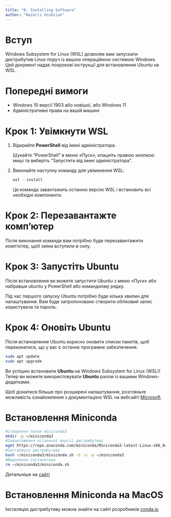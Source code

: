```yaml
---
title: "0. Installing Software"
author: "Nazarii Hrubiian"
---
```


# Вступ

Windows Subsystem for Linux (WSL) дозволяє вам запускати дистрибутив Linux поруч із вашою операційною системою Windows. Цей документ надає покрокові інструкції для встановлення Ubuntu на WSL.

# Попередні вимоги

-   Windows 10 версії 1903 або новішої, або Windows 11
-   Адміністративні права на вашій машині

# Крок 1: Увімкнути WSL

1.  Відкрийте **PowerShell** від імені адміністратора.

    Шукайте "PowerShell" в меню «Пуск», клацніть правою кнопкою миші та виберіть "Запустити від імені адміністратора".

2.  Виконайте наступну команду для увімкнення WSL:

    ``` powershell
    wsl --install
    ```

    Ця команда завантажить останню версію WSL і встановить всі необхідні компоненти.

# Крок 2: Перезавантажте комп'ютер

Після виконання команди вам потрібно буде перезавантажити комп'ютер, щоб зміни вступили в силу.

# Крок 3: Запустіть Ubuntu

Після встановлення ви можете запустити Ubuntu з меню «Пуск» або набравши ubuntu у PowerShell або командному рядку.

Під час першого запуску Ubuntu потрібно буде кілька хвилин для налаштування. Вам буде запропоновано створити обліковий запис користувача та пароль.

# Крок 4: Оновіть Ubuntu

Після встановлення Ubuntu корисно оновити списки пакетів, щоб переконатися, що у вас є останнє програмне забезпечення.

``` bash
sudo apt update
sudo apt upgrade
```

Ви успішно встановили **Ubuntu** на Windows Subsystem for Linux (WSL)! Тепер ви можете використовувати **Ubuntu** разом із вашими Windows-додатками.

Щоб дізнатися більше про розширені налаштування, розгляньте можливість ознайомлення з документацією WSL на вебсайті [Microsoft](https://learn.microsoft.com/en-us/windows/wsl/install).

# Встановлення Miniconda

``` bash
#створення папки miniconda3
mkdir -p ~/miniconda3
#Завантаження останньої версії дистрибутиву
wget https://repo.anaconda.com/miniconda/Miniconda3-latest-Linux-x86_64.sh -O ~/miniconda3/miniconda.sh
#Інсталяція дистрибутиву
bash ~/miniconda3/miniconda.sh -b -u -p ~/miniconda3
#Видалення інсталятора
rm ~/miniconda3/miniconda.sh
```

Детальніше на [сайті](https://docs.anaconda.com/miniconda/)

# Встановлення Miniconda на MacOS

Інсталяцію дистрибутиву можна знайти на сайті розробників [conda.io](https://conda.io/projects/conda/en/latest/user-guide/install/macos.html)
